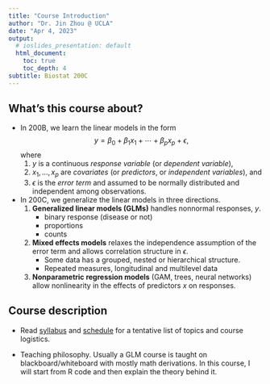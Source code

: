 ```yaml
---
title: "Course Introduction"
author: "Dr. Jin Zhou @ UCLA"
date: "Apr 4, 2023"
output:
  # ioslides_presentation: default
  html_document:
    toc: true
    toc_depth: 4  
subtitle: Biostat 200C
---
```


## What's this course about?

-   In 200B, we learn the linear models in the form $$
    y = \beta_0 + \beta_1 x_1 + \cdots + \beta_p x_p + \epsilon, 
    $$ where
    1.  $y$ is a continuous *response variable* (or *dependent variable*),\
    2.  $x_1, \ldots, x_p$ are *covariates* (or *predictors*, or *independent variables*), and\
    3.  $\epsilon$ is the *error term* and assumed to be normally distributed and independent among observations.
-   In 200C, we generalize the linear models in three directions.
    1.  **Generalized linear models (GLMs)** handles nonnormal responses, $y$. \
        * binary response (disease or not)
        * proportions
        * counts
    2.  **Mixed effects models** relaxes the independence assumption of the error term and allows correlation structure in $\epsilon$.\
        * Some data has a grouped, nested or hierarchical structure. 
        * Repeated measures, longitudinal and multilevel data 
    3.  **Nonparametric regression models** (GAM, trees, neural networks) allow nonlinearity in the effects of predictors $x$ on responses.

## Course description

-   Read [syllabus](https://ucla-biostat-200c.github.io/2023spring/syllabus/syllabus.html) and [schedule](https://ucla-biostat-200c.github.io/2023spring/schedule/schedule.html) for a tentative list of topics and course logistics.

-   Teaching philosophy. Usually a GLM course is taught on blackboard/whiteboard with mostly math derivations. In this course, I will start from R code and then explain the theory behind it.
